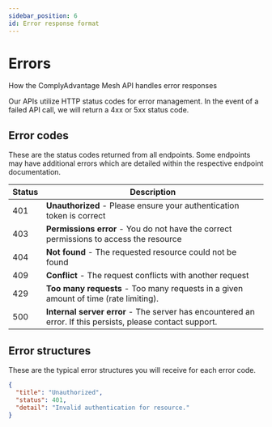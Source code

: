 ```yaml
---
sidebar_position: 6
id: Error response format
---
```


# Errors

How the ComplyAdvantage Mesh API handles error responses

Our APIs utilize HTTP status codes for error management. In the event of a failed API call, we will return a 4xx or 5xx status code.

## Error codes

These are the status codes returned from all endpoints. Some endpoints may have additional errors which are detailed within the respective endpoint documentation.

| Status | Description |
|--------|-------------|
| 401    | **Unauthorized** - Please ensure your authentication token is correct |
| 403    | **Permissions error** - You do not have the correct permissions to access the resource |
| 404    | **Not found** - The requested resource could not be found |
| 409    | **Conflict** - The request conflicts with another request |
| 429    | **Too many requests** - Too many requests in a given amount of time (rate limiting). |
| 500    | **Internal server error** - The server has encountered an error. If this persists, please contact support. |

## Error structures

These are the typical error structures you will receive for each error code.

```json
{
  "title": "Unauthorized",
  "status": 401,
  "detail": "Invalid authentication for resource."
}

